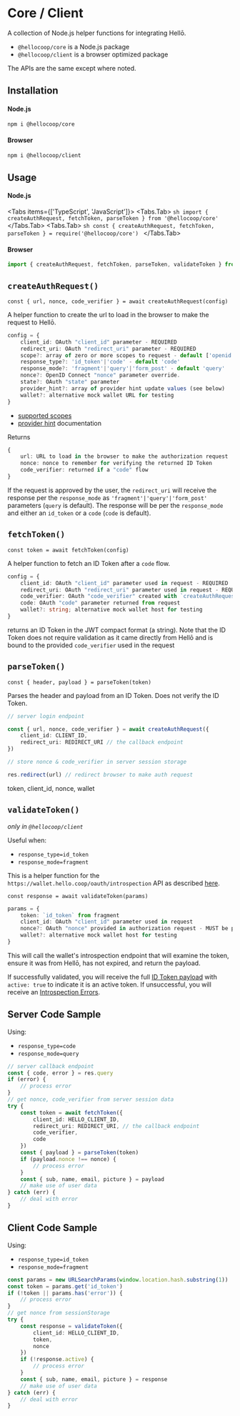 
# Core / Client

A collection of Node.js helper functions for integrating Hellō.

- `@hellocoop/core` is a Node.js package
- `@hellocoop/client` is a browser optimized package

The APIs are the same except where noted.

## Installation

#### Node.js

```sh npm2yarn
npm i @hellocoop/core
```

#### Browser 

```sh npm2yarn
npm i @hellocoop/client
```

## Usage

#### Node.js

<Tabs items={['TypeScript', 'JavaScript']}>
  <Tabs.Tab>
    ```sh
    import { createAuthRequest, fetchToken, parseToken } from '@hellocoop/core'
    ```
  </Tabs.Tab>
  <Tabs.Tab>
    ```sh
    const { createAuthRequest, fetchToken, parseToken } = require('@hellocoop/core')
    ```
  </Tabs.Tab>
</Tabs>

#### Browser
```typescript
import { createAuthRequest, fetchToken, parseToken, validateToken } from '@hellocoop/client'
```

## `createAuthRequest()`
`const { url, nonce, code_verifier } = await createAuthRequest(config)`

A helper function to create the url to load in the browser to make the request to Hellō.

```typescript
config = {
    client_id: OAuth "client_id" parameter - REQUIRED
    redirect_uri: OAuth "redirect_uri" parameter - REQUIRED
    scope?: array of zero or more scopes to request - default ['openid','name','email','picture']
    response_type?: 'id_token'|'code' - default 'code'
    response_mode?: 'fragment'|'query'|'form_post' - default 'query'
    nonce?: OpenID Connect "nonce" parameter override. 
    state?: OAuth "state" parameter
    provider_hint?: array of provider hint update values (see below)
    wallet?: alternative mock wallet URL for testing
}
```
- [supported scopes](/docs/scopes)
- [provider hint](/docs/apis/wallet/#provider-hint) documentation

Returns
```typescript
{
    url: URL to load in the browser to make the authorization request
    nonce: nonce to remember for verifying the returned ID Token
    code_verifier: returned if a "code" flow
}
```

If the request is approved by the user, the `redirect_uri` will receive the response per the `response_mode` as `'fragment'|'query'|'form_post'` parameters (`query` is default). The response will be per the `response_mode` and either an `id_token` or a `code` (`code` is default).


## `fetchToken()`
`const token = await fetchToken(config)`

A helper function to fetch an ID Token after a `code` flow. 

```typescript
config = {
    client_id: OAuth "client_id" parameter used in request - REQUIRED
    redirect_uri: OAuth "redirect_uri" parameter used in request - REQUIRED
    code_verifier: OAuth "code_verifier" created with `createAuthRequest()`
    code: OAuth "code" parameter returned from request
    wallet?: string; alternative mock wallet host for testing
} 
```

returns an ID Token in the JWT compact format (a string). Note that the ID Token does not require validation as it came directly from Hellō and is bound to the provided `code_verifier` used in the request

## `parseToken()`
`const { header, payload } = parseToken(token)`

Parses the header and payload from an ID Token. Does not verify the ID Token.

```typescript
// server login endpoint 

const { url, nonce, code_verifier } = await createAuthRequest({
    client_id: CLIENT_ID,
    redirect_uri: REDIRECT_URI // the callback endpoint
})

// store nonce & code_verifier in server session storage

res.redirect(url) // redirect browser to make auth request
```

token, client_id, nonce, wallet

## `validateToken()`
*only in `@hellocoop/client`*

Useful when:
- `response_type=id_token`
- `response_mode=fragment`

This is a helper function for the `https://wallet.hello.coop/oauth/introspection` API as described [here](/docs/oidc/verification#introspection). 

`const response = await validateToken(params)`

```typescript
params = {
    token: `id_token` from fragment
    client_id: OAuth "client_id" parameter used in request
    nonce?: OAuth "nonce" provided in authorization request - MUST be provided if in request
    wallet?: alternative mock wallet host for testing
} 
```

This will call the wallet's introspection endpoint that will examine the token, ensure it was from Hellō, has not expired, and return the payload.

If successfully validated, you will receive the full [ID Token payload](/docs/oidc/verification#response) with `active: true` to indicate it is an active token. If unsuccessful, you will receive an [Introspection Errors](/docs/oidc/errors#introspection).


## Server Code Sample

Using:
- `response_type=code`
- `response_mode=query` 

```typescript
// server callback endpoint
const { code, error } = res.query
if (error) {
    // process error
}
// get nonce, code_verifier from server session data
try {
    const token = await fetchToken({
        client_id: HELLO_CLIENT_ID,
        redirect_uri: REDIRECT_URI, // the callback endpoint
        code_verifier,
        code
    })
    const { payload } = parseToken(token)
    if (payload.nonce !== nonce) {
        // process error
    }
    const { sub, name, email, picture } = payload
    // make use of user data
} catch (err) {
    // deal with error
}
```


## Client Code Sample

Using:
- `response_type=id_token`
- `response_mode=fragment`

```typescript
const params = new URLSearchParams(window.location.hash.substring(1))
const token = params.get('id_token')
if (!token || params.has('error')) {
    // process error
}
// get nonce from sessionStorage
try {
    const response = validateToken({
        client_id: HELLO_CLIENT_ID,
        token, 
        nonce
    })
    if (!response.active) {
        // process error
    }
    const { sub, name, email, picture } = response
    // make use of user data
} catch (err) {
    // deal with error
}
```
